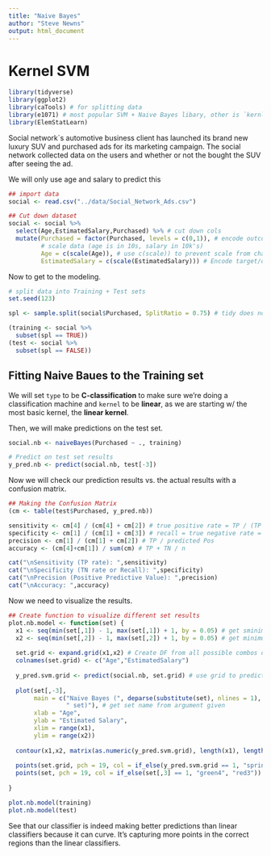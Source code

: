 ```yaml
---
title: "Naive Bayes"
author: "Steve Newns"
output: html_document
---
```


# Kernel SVM

```r
library(tidyverse)
library(ggplot2)
library(caTools) # for splitting data
library(e1071) # most popular SVM + Naive Bayes libary, other is `kernlab` (for SVM)
library(ElemStatLearn) 
```

Social network`s automotive business client has launched its brand new luxury SUV and purchased ads for its marketing campaign. The social network collected data on the users and whether or not the bought the SUV after seeing the ad.

We will only use age and salary to predict this
```r
## import data 
social <- read.csv("../data/Social_Network_Ads.csv")

## Cut down dataset
social <- social %>%
  select(Age,EstimatedSalary,Purchased) %>% # cut down cols
  mutate(Purchased = factor(Purchased, levels = c(0,1)), # encode outcome
         # scale data (age is in 10s, salary in 10k's)
         Age = c(scale(Age)), # use c(scale)) to prevent scale from changing class of the column
         EstimatedSalary = c(scale(EstimatedSalary))) # Encode target/outcome variable as fact
```

Now to get to the modeling.

```r
# split data into Training + Test sets
set.seed(123)

spl <- sample.split(social$Purchased, SplitRatio = 0.75) # tidy does not work here

(training <- social %>%
  subset(spl == TRUE))
(test <- social %>%
  subset(spl == FALSE))
```

## Fitting Naive Baues to the Training set

We will set `type` to be **C-classification** to make sure we're doing a classification machine and `kernel` to be **linear**, as we are starting w/ the most basic kernel, the **linear kernel**.

Then, we will make predictions on the test set.

```r
social.nb <- naiveBayes(Purchased ~ ., training)

# Predict on test set results
y_pred.nb <- predict(social.nb, test[-3])
```

Now we will check our prediction results vs. the actual results with a confusion matrix.
```r
## Making the Confusion Matrix
(cm <- table(test$Purchased, y_pred.nb))

sensitivity <- cm[4] / (cm[4] + cm[2]) # true positive rate = TP / (TP + FN)
specificity <- cm[1] / (cm[1] + cm[3]) # recall = true negative rate = TN / (TN + FP)
precision <- cm[1] / (cm[1] + cm[2]) # TP / predicted Pos
accuracy <- (cm[4]+cm[1]) / sum(cm) # TP + TN / n

cat("\nSensitivity (TP rate): ",sensitivity)
cat("\nSpecificity (TN rate or Recall): ",specificity)
cat("\nPrecision (Positive Predictive Value): ",precision)
cat("\nAccuracy: ",accuracy)
```

Now we need to visualize the results.

```r
## Create function to visualize different set results
plot.nb.model <- function(set) {
  x1 <- seq(min(set[,1]) - 1, max(set[,1]) + 1, by = 0.05) # get sminimum scaled age + go up to the max by increments of .1
  x2 <- seq(min(set[,2]) - 1, max(set[,2]) + 1, by = 0.05) # get minimum scaled salary + go up to the max by increments of .1
  
  set.grid <- expand.grid(x1,x2) # Create DF from all possible combos of the age + salary vectors to make a grid
  colnames(set.grid) <- c("Age","EstimatedSalary")
  
  y_pred.svm.grid <- predict(social.nb, set.grid) # use grid to predict values w/ our model
  
  plot(set[,-3],
       main = c("Naive Bayes (", deparse(substitute(set), nlines = 1),
                " set)"), # get set name from argument given
       xlab = "Age",
       ylab = "Estimated Salary",
       xlim = range(x1),
       ylim = range(x2))
  
  contour(x1,x2, matrix(as.numeric(y_pred.svm.grid), length(x1), length(x2)), add = T) # add logistic regression "split" line
  
  points(set.grid, pch = 19, col = if_else(y_pred.svm.grid == 1, "springgreen3", "tomato"))
  points(set, pch = 19, col = if_else(set[,3] == 1, "green4", "red3"))
  
}

plot.nb.model(training)
plot.nb.model(test)
```

See that our classifier is indeed making better predictions than linear classifiers because it can curve. It's capturing more points in the correct regions than the linear classifiers.